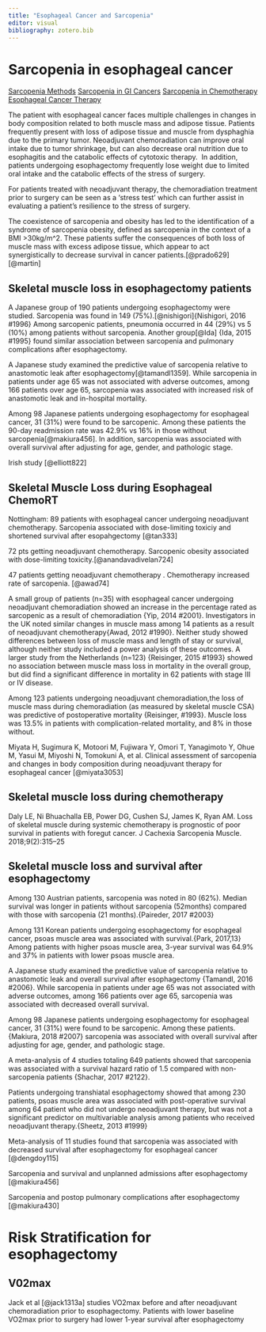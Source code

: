 ---
title: "Esophageal Cancer and Sarcopenia"
editor: visual
bibliography: zotero.bib
---

# Sarcopenia in esophageal cancer

[Sarcopenia Methods](sarcopenia_lit.html) [Sarcopenia in GI Cancers](gi_sarcopenia_lit.html) [Sarcopenia in Chemotherapy](chemo_sarcopenia_lit.html) [Esophageal Cancer Therapy](es_cancertx_lit.html)

The patient with esophageal cancer faces multiple challenges in changes in body composition related to both muscle mass and adipose tissue. Patients frequently present with loss of adipose tissue and muscle from dysphaghia due to the primary tumor. Neoadjuvant chemoradiation can improve oral intake due to tumor shrinkage, but can also decrease oral nutrition due to esophagitis and the catabolic effects of cytotoxic therapy.  In addition, patients undergoing esophagectomy frequently lose weight due to limited oral intake and the catabolic effects of the stress of surgery.

For patients treated with neoadjuvant therapy, the chemoradiation treatment prior to surgery can be seen as a 'stress test' which can further assist in evaluating a patient's resilience to the stress of surgery.

The coexistence of sarcopenia and obesity has led to the identification of a syndrome of sarcopenia obesity, defined as sarcopenia in the context of a BMI \>30kg/m\^2. These patients suffer the consequences of both loss of muscle mass with excess adipose tissue, which appear to act synergistically to decrease survival in cancer patients.[@prado629] [@martin]

## Skeletal muscle loss in esophagectomy patients

A Japanese group of 190 patients undergoing esophagectomy were studied. Sarcopenia was found in 149 (75%).[@nishigori]{Nishigori, 2016 #1996} Among sarcopenic patients, pneumonia occurred in 44 (29%) vs 5 (10%) among patients without sarcopenia. Another group[@Ida] {Ida, 2015 #1995} found similar association between sarcopenia and pulmonary complications after esophagectomy.

A Japanese study examined the predictive value of sarcopenia relative to anastomotic leak after esophagectomy[@tamandl1359]. While sarcopenia in patients under age 65 was not associated with adverse outcomes, among 166 patients over age 65, sarcopenia was associated with increased risk of anastomotic leak and in-hospital mortality.

Among 98 Japanese patients undergoing esophagectomy for esophageal cancer, 31 (31%) were found to be sarcopenic. Among these patients the 90-day readmission rate was 42.9% vs 16% in those without sarcopenia[@makiura456]. In addition, sarcopenia was associated with overall survival after adjusting for age, gender, and pathologic stage.

Irish study [@elliott822]

## Skeletal Muscle Loss during Esophageal ChemoRT

Nottingham: 89 patients with esophageal cancer undergoing neoadjuvant chemotherapy. Sarcopenia associated with dose-limiting toxiciy and shortened survival after esopahgectomy [@tan333]

72 pts getting neoadjuvant chemotherapy. Sarcopenic obesity associated with dose-limiting toxicity.[@anandavadivelan724]

47 patients getting neoadjuvant chemotherapy . Chemotherapy increased rate of sarcopenia. [@awad74]

A small group of patients (n=35) with esophageal cancer undergoing neoadjuvant chemoradiation showed an increase in the percentage rated as sarcopenic as a result of chemoradiation {Yip, 2014 #2001}. Investigators in the UK noted similar changes in muscle mass among 14 patients as a result of neoadjuvant chemotherapy{Awad, 2012 #1990}. Neither study showed differences between loss of muscle mass and length of stay or survival, although neither study included a power analysis of these outcomes. A larger study from the Netherlands (n=123) {Reisinger, 2015 #1993} showed no association between muscle mass loss in mortality in the overall group, but did find a significant difference in mortality in 62 patients with stage III or IV disease.

Among 123 patients undergoing neoadjuvant chemoradiation,the loss of muscle mass during chemoradiation (as measured by skeletal muscle CSA) was predictive of postoperative mortality {Reisinger, #1993}. Muscle loss was 13.5% in patients with complication-related mortality, and 8% in those without.

Miyata H, Sugimura K, Motoori M, Fujiwara Y, Omori T, Yanagimoto Y, Ohue M, Yasui M, Miyoshi N, Tomokuni A, et al. Clinical assessment of sarcopenia and changes in body composition during neoadjuvant therapy for esophageal cancer [@miyata3053]

## Skeletal muscle loss during chemotherapy

Daly LE, Ni Bhuachalla EB, Power DG, Cushen SJ, James K, Ryan AM. Loss of skeletal muscle during systemic chemotherapy is prognostic of poor survival in patients with foregut cancer. J Cachexia Sarcopenia Muscle. 2018;9(2):315--25

## Skeletal muscle loss and survival after esophagectomy

Among 130 Austrian patients, sarcopenia was noted in 80 (62%). Median survival was longer in patients without sarcopenia (52months) compared with those with sarcopenia (21 months).{Paireder, 2017 #2003}

Among 131 Korean patients undergoing esophagectomy for esophageal cancer, psoas muscle area was associated with survival.{Park, 2017,13}  Among patients with higher psoas muscle area, 3-year survival was 64.9% and 37% in patients with lower psoas muscle area.

A Japanese study examined the predictive value of sarcopenia relative to anastomotic leak and overall survival after esophagectomy {Tamandl, 2016 #2006}. While sarcopenia in patients under age 65 was not associated with adverse outcomes, among 166 patients over age 65, sarcopenia was associated with decreased overall survival.

Among 98 Japanese patients undergoing esophagectomy for esophageal cancer, 31 (31%) were found to be sarcopenic. Among these patients.{Makiura, 2018 #2007} sarcopenia was associated with overall survival after adjusting for age, gender, and pathologic stage.

A meta-analysis of 4 studies totaling 649 patients showed that sarcopenia was associated with a survival hazard ratio of 1.5 compared with non-sarcopenia patients {Shachar, 2017 #2122}.

Patients undergoing transhiatal esophagectomy showed that among 230 patients, psoas muscle area was associated with post-operative survival among 64 patient who did not undergo neoadjuvant therapy, but was not a significant predictor on multivariable analysis among patients who received neoadjuvant therapy.{Sheetz, 2013 #1999}

Meta-analysis of 11 studies found that sarcopenia was associated with decreased survival after esophagectomy for esophageal cancer [@dengdoy115]

Sarcopenia and survival and unplanned admissions after esophagectomy [@makiura456]

Sarcopenia and postop pulmonary complications after esophagectomy [@makiura430]

# Risk Stratification for esophagectomy

## V02max

Jack et al [@jack1313a] studies VO2max before and after neoadjuvant chemoradiation prior to esophagectomy. Patients with lower baseline VO2max prior to surgery had lower 1-year survival after esophagectomy
